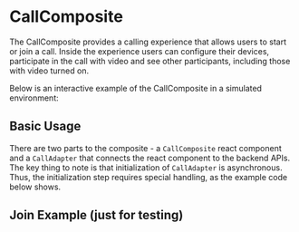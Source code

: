 

<Meta title="Composites/CallComposite" />

# CallComposite

The CallComposite provides a calling experience that allows users to start or join a call. Inside the experience
users can configure their devices, participate in the call with video and see other participants, including
those with video turned on.

Below is an interactive example of the CallComposite in a simulated environment:

<Canvas of={Preview} />

## Basic Usage

There are two parts to the composite - a `CallComposite` react component and a `CallAdapter` that connects the react component to the backend APIs.
The key thing to note is that initialization of `CallAdapter` is asynchronous. Thus, the initialization step requires special handling, as the example code below shows.

<Source code={containerText} language="tsx" />

## Join Example (just for testing)

<Canvas of={LiveExample} />

